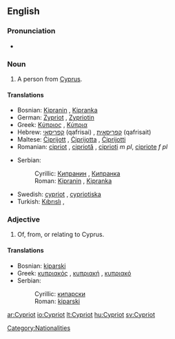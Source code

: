 ==English==

===Pronunciation===
* {{a|UK}} {{IPA|/ˈsɪp.ɹi.ət/}} {{SAMPA|/"sIp.rI.@t/}}

===Noun===
{{en-noun}}

# A person from [[Cyprus]].

====Translations====
{{trans-top|Person from Cyrpus}}
* Bosnian: [[Kipranin#Bosnian|Kipranin]] {{m}}, [[Kipranka#Bosnian|Kipranka]] {{f}}
* German: [[Zypriot]] {{m}}, [[Zypriotin]] {{f}}
* Greek: [[Κύπριος]] {{m}}, [[Κύπρια]] {{f}}
* Hebrew: [[קפריסאי]] (qafrisai) {{m}}, [[קפריסאית]] (qafrisait) {{f}}
* Maltese: [[Ċiprijott]] {{m}}, [[Ċiprijotta]] {{f}}, [[Ċiprijotti]] {{p}}
* Romanian: [[cipriot]] {{m}}, [[cipriotă]] {{f}}, [[ciprioţi]] ''m pl'', [[cipriote]] ''f pl''
{{trans-mid}}
* Serbian:
*: Cyrillic: [[Кипранин#Serbian|Кипранин]] {{m}}, [[Кипранка#Serbian|Кипранка]] {{f}}
*: Roman: [[Kipranin#Serbian|Kipranin]] {{m}}, [[Kipranka#Serbian|Kipranka]] {{f}}
* Swedish: [[cypriot]] {{c}}, [[cypriotiska]] {{c}}
* Turkish: [[Kıbrıslı]] {{m}},{{f}}
{{trans-bottom}}

===Adjective===
{{en-adj}}

# Of, from, or relating to Cyprus.

====Translations====
{{trans-top|Of, from or relating to Cyprus}}
* Bosnian: [[kiparski#Bosnian|kiparski]] {{m}}
* Greek: [[κυπριακός]] {{m}}, [[κυπριακή]] {{f}}, [[κυπριακό]] {{n}}
* Serbian:
*: Cyrillic: [[кипарски#Serbian|кипарски]] {{m}}
*: Roman: [[kiparski#Serbian|kiparski]] {{m}}
{{trans-mid}}
{{trans-bottom}}

[[Category:Nationalities]]

[[ar:Cypriot]]
[[io:Cypriot]]
[[lt:Cypriot]]
[[hu:Cypriot]]
[[sv:Cypriot]]